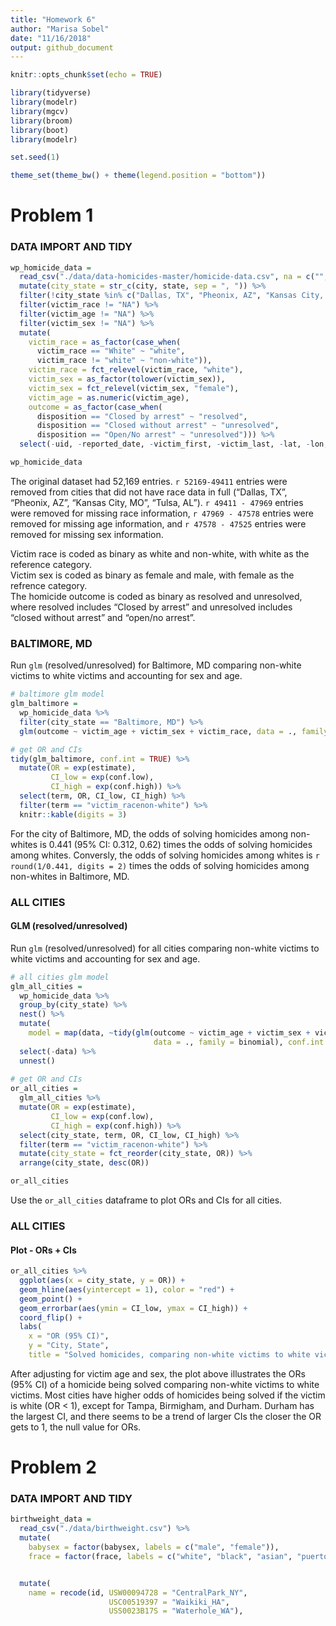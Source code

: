 ```yaml
---
title: "Homework 6"
author: "Marisa Sobel"
date: "11/16/2018"
output: github_document
---
```


```r
knitr::opts_chunk$set(echo = TRUE)

library(tidyverse)
library(modelr)
library(mgcv)
library(broom)
library(boot)
library(modelr)

set.seed(1)

theme_set(theme_bw() + theme(legend.position = "bottom"))
```

# Problem 1

### DATA IMPORT AND TIDY

```r
wp_homicide_data = 
  read_csv("./data/data-homicides-master/homicide-data.csv", na = c("", "Unknown", "NA")) %>% 
  mutate(city_state = str_c(city, state, sep = ", ")) %>% 
  filter(!city_state %in% c("Dallas, TX", "Pheonix, AZ", "Kansas City, MO", "Tulsa, AL")) %>% 
  filter(victim_race != "NA") %>% 
  filter(victim_age != "NA") %>% 
  filter(victim_sex != "NA") %>% 
  mutate(
    victim_race = as_factor(case_when(
      victim_race == "White" ~ "white", 
      victim_race != "white" ~ "non-white")), 
    victim_race = fct_relevel(victim_race, "white"),
    victim_sex = as_factor(tolower(victim_sex)), 
    victim_sex = fct_relevel(victim_sex, "female"), 
    victim_age = as.numeric(victim_age),
    outcome = as_factor(case_when(
      disposition == "Closed by arrest" ~ "resolved",
      disposition == "Closed without arrest" ~ "unresolved", 
      disposition == "Open/No arrest" ~ "unresolved"))) %>% 
  select(-uid, -reported_date, -victim_first, -victim_last, -lat, -lon, -city, -state, -disposition)

wp_homicide_data
```

The original dataset had 52,169 entries. `r 52169-49411` entries were removed from cities that did not have race data in full ("Dallas, TX", "Pheonix, AZ", "Kansas City, MO", "Tulsa, AL"). `r 49411 - 47969` entries were removed for missing race information, `r 47969 - 47578` entries were removed for missing age information, and `r 47578 - 47525` entries were removed for missing sex information.  

Victim race is coded as binary as white and non-white, with white as the reference category.  
Victim sex is coded as binary as female and male, with female as the refrence category.  
The homicide outcome is coded as binary as resolved and unresolved, where resolved includes "Closed by arrest" and unresolved includes "closed without arrest" and "open/no arrest". 

### BALTIMORE, MD  

Run `glm` (resolved/unresolved) for Baltimore, MD comparing non-white victims to white victims and accounting for sex and age. 

```r
# baltimore glm model 
glm_baltimore = 
  wp_homicide_data %>% 
  filter(city_state == "Baltimore, MD") %>% 
  glm(outcome ~ victim_age + victim_sex + victim_race, data = ., family = binomial)

# get OR and CIs
tidy(glm_baltimore, conf.int = TRUE) %>% 
  mutate(OR = exp(estimate), 
         CI_low = exp(conf.low), 
         CI_high = exp(conf.high)) %>% 
  select(term, OR, CI_low, CI_high) %>% 
  filter(term == "victim_racenon-white") %>% 
  knitr::kable(digits = 3)
```

For the city of Baltimore, MD, the odds of solving homicides among non-whites is 0.441 (95% CI: 0.312, 0.62) times the odds of solving homicides among whites. Conversly, the odds of solving homicides among whites is `r round(1/0.441, digits = 2)` times the odds of solving homicides among non-whites in Baltimore, MD. 

### ALL CITIES  
#### GLM (resolved/unresolved)

Run `glm` (resolved/unresolved) for all cities comparing non-white victims to white victims and accounting for sex and age. 

```r
# all cities glm model 
glm_all_cities = 
  wp_homicide_data %>% 
  group_by(city_state) %>% 
  nest() %>% 
  mutate(
    model = map(data, ~tidy(glm(outcome ~ victim_age + victim_sex + victim_race, 
                                data = ., family = binomial), conf.int = TRUE))) %>% 
  select(-data) %>% 
  unnest()
  
# get OR and CIs
or_all_cities = 
  glm_all_cities %>% 
  mutate(OR = exp(estimate), 
         CI_low = exp(conf.low), 
         CI_high = exp(conf.high)) %>% 
  select(city_state, term, OR, CI_low, CI_high) %>% 
  filter(term == "victim_racenon-white") %>% 
  mutate(city_state = fct_reorder(city_state, OR)) %>% 
  arrange(city_state, desc(OR))

or_all_cities
```

Use the `or_all_cities` dataframe to plot ORs and CIs for all cities. 

### ALL CITIES
#### Plot - ORs + CIs 

```r
or_all_cities %>% 
  ggplot(aes(x = city_state, y = OR)) +
  geom_hline(aes(yintercept = 1), color = "red") +
  geom_point() +
  geom_errorbar(aes(ymin = CI_low, ymax = CI_high)) + 
  coord_flip() + 
  labs(
    x = "OR (95% CI)", 
    y = "City, State", 
    title = "Solved homicides, comparing non-white victims to white victims")
```

After adjusting for victim age and sex, the plot above illustrates the ORs (95% CI) of a homicide being solved comparing non-white victims to white victims. Most cities have higher odds of homicides being solved if the victim is white (OR < 1), except for Tampa, Birmigham, and Durham. Durham has the largest CI, and there seems to be a trend of larger CIs the closer the OR gets to 1, the null value for ORs. 

# Problem 2

### DATA IMPORT AND TIDY

```r
birthweight_data = 
  read_csv("./data/birthweight.csv") %>% 
  mutate(
    babysex = factor(babysex, labels = c("male", "female")), 
    frace = factor(frace, labels = c("white", "black", "asian", "puerto_rican", "other", "unknown")))


  mutate(
    name = recode(id, USW00094728 = "CentralPark_NY", 
                      USC00519397 = "Waikiki_HA",
                      USS0023B17S = "Waterhole_WA"),
```


